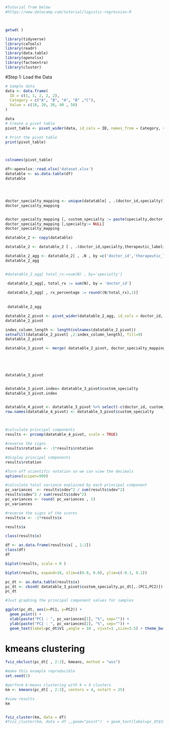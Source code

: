 






```r

#Tutorial from below
#https://www.datacamp.com/tutorial/logistic-regression-R



getwd( ) 

```




```r

library(tidyverse)
library(caTools)
library(readr)
library(data.table)
library(openxlsx)
library(factoextra)
library(cluster)


```


#Step 1: Load the Data

```r


# Sample data
data <- data.frame(
  ID = c(1, 1, 2, 2, 2),
  Category = c("A", "B", "A", "B" ,"C"),
  Value = c(10, 20, 30, 40 , 50)
)

data
# Create a pivot table
pivot_table <- pivot_wider(data, id_cols = ID, names_from = Category, values_from = Value)

# Print the pivot table
print(pivot_table)



colnames(pivot_table)

```



```r


df<-openxlsx::read.xlsx('dataset.xlsx')
datatable <- as.data.table(df)
datatable




doctor_specialty_mapping <- unique(datatable[ , .(doctor_id,specialty)] , by=c('doctor_id','specialty'))
doctor_specialty_mapping


doctor_specialty_mapping [, custom_specialty := paste(specialty,doctor_id)] 
doctor_specialty_mapping [,specialty:= NULL]
doctor_specialty_mapping

```

```r
datatable_2 <- copy(datatable)

datatable_2 <- datatable_2 [ , .(doctor_id,specialty,therapeutic_labeling)]

datatable_2_agg <- datatable_2[ , .N , by =c('doctor_id','therapeutic_labeling')]
datatable_2_agg


#datatable_2_agg[ total_rx:=sum(N) , by='specialty']

 datatable_2_agg[, total_rx := sum(N), by = 'doctor_id']
 
 datatable_2_agg[ , rx_percentage := round((N/total_rx),1)]
 
 
 datatable_2_agg
```

```r

datatable_2_pivot <- pivot_wider(datatable_2_agg, id_cols = doctor_id, names_from = therapeutic_labeling, values_from = rx_percentage)
datatable_2_pivot
```

```r

index_column_length <- length(colnames(datatable_2_pivot))
setnafill(datatable_2_pivot[ ,2:index_column_length], fill=0)
datatable_2_pivot
```

```r


datatable_3_pivot <- merge( datatable_2_pivot, doctor_specialty_mapping , on='doctor_id')





datatable_3_pivot


datatable_3_pivot.index= datatable_3_pivot$custom_specialty
datatable_3_pivot.index


datatable_4_pivot <- datatable_3_pivot %>% select(-c(doctor_id, custom_specialty))
row.names(datatable_4_pivot) <- datatable_3_pivot$custom_specialty

  
```



```r
#calculate principal components
results <- prcomp(datatable_4_pivot, scale = TRUE)

#reverse the signs
results$rotation <- -1*results$rotation

#display principal components
results$rotation

```

```r
#Turn off scientific notation so we can view the decimals
options(scipen=999)

#calculate total variance explained by each principal component
pc_variances  <- results$sdev^2 / sum(results$sdev^2)
results$sdev^2 / sum(results$sdev^2)
pc_variances <- round( pc_variances , 1)
pc_variances

```




```r


#reverse the signs of the scores
results$x <- -1*results$x

results$x
```

```r
class(results$x)

df <- as.data.frame(results$x[ , 1:2])
class(df)
df

biplot(results, scale = 0 ) 
```


```r

biplot(results, expand=10, xlim=c(0.0, 0.0), ylim=c(-0.1, 0.1))
```




```r

pc_dt <- as.data.table(results$x)
pc_dt <- cbind( datatable_3_pivot$custom_specialty,pc_dt[,.(PC1,PC2)])
pc_dt
```


```r
#Just graphing the principal component values for samples

ggplot(pc_dt, aes(x=PC1, y=PC2)) +
  geom_point() +
  xlab(paste("PC1 : ", pc_variances[1], "%", sep="")) +
  ylab(paste("PC2 : ", pc_variances[2], "%", sep="")) +
  geom_text(label=pc_dt$V1 ,angle = 10 , vjust=1 ,size=3.5) + theme_bw()
```


# kmeans clustering


```r
fviz_nbclust(pc_dt[ , 2:3], kmeans, method = "wss")

```

```r

#make this example reproducible
set.seed(1)

#perform k-means clustering with k = 4 clusters
km <- kmeans(pc_dt[ , 2:3], centers = 4, nstart = 25)

#view results
km



```
```r
fviz_cluster(km, data = df)
#fviz_cluster(km, data = df ,,geom="point")  + geom_text(label=pc_dt$V1 ,angle = 10 , vjust=1 ,size=3.5)
```


